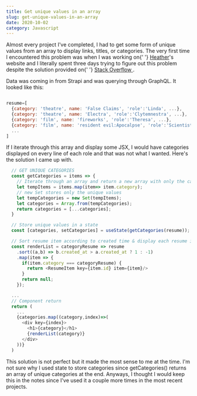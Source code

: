 ```yaml
---
title: Get unique values in an array
slug: get-unique-values-in-an-array
date: 2020-10-02
category: Javascript
---
```



<p>
  Almost every project I've completed, I had to get some form of unique values
  from an array to display links, titles, or categories. The very first time I
  encountered this problem was when I was working on{' '}
  <a href="https://heatherdick.ca">Heather</a>'s website and I literally spent
  three days trying to figure out this problem despite the solution provided on{' '}
  <a href="https://stackoverflow.com/questions/1960473/get-all-unique-values-in-a-javascript-array-remove-duplicates">
    Stack Overflow
  </a>
  .
</p>

<p>
  Data was coming in from Strapi and was querying through GraphQL. It looked
  like this:
</p>

```javascript

resume=[
  {category: 'theatre', name: 'False Claims', 'role':'Linda', ...},
  {category: 'theatre', name: 'Electra', 'role':'Clytemnestra', ...},
  {category: 'film', name: 'fireworks', 'role':'Theresa', ...},
  {category: 'film', name: 'resident evil:Apocalpse', 'role':'Scientist', ...},
  ...
]
```

<p>
  If I iterate through this array and display some JSX, I would have categories
  displayed on every line of each role and that was not what I wanted. Here's
  the solution I came up with.
</p>

```javascript
  // GET UNIQUE CATEGORIES
  const getCategories = items => {
    // Iterate through an array and return a new array with only the categories.
    let tempItems = items.map(item=> item.category);
    // new Set stores only the unique values
    let tempCategories = new Set(tempItems);
    let categories = Array.from(tempCategories);
    return categories = [...categories];
  }

  // Store unique values in a state
  const [categories, setCategories] = useState(getCategories(resume));

  // Sort resume item according to created time & display each resume item
  const renderList = categoryResume => resume
    .sort((a,b) => b.created_at > a.created_at ? 1 : -1)
    .map(item => {
      if(item.category === categoryResume) {
        return <ResumeItem key={item.id} item={item}/>
      }
      return null;
    });

  ...
  // Component return
  return (
    ...
    {categories.map((category,index)=>(
      <div key={index}>
        <h1>{category}</h1>
        {renderList(category)}
      </div>
    ))}
  )

```

<p>This solution is not perfect but it made the most sense to me at the time. I'm not sure why I used state to store categories since getCategories() returns an array of unique categories at the end. Anyways, I thought I would keep this in the notes since I've used it a couple more times in the most recent projects.</p>
